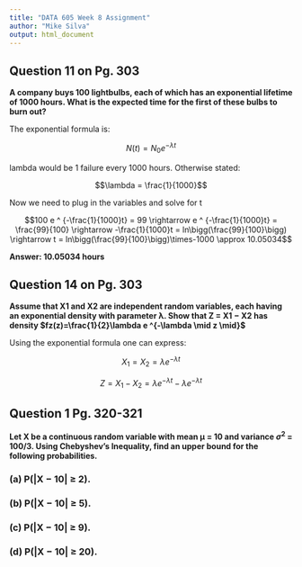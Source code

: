 ```yaml
---
title: "DATA 605 Week 8 Assignment"
author: "Mike Silva"
output: html_document
---
```


## Question 11 on Pg. 303

**A company buys 100 lightbulbs, each of which has an exponential lifetime of 1000 hours. What is the expected time for the first of these bulbs to burn out?**

The exponential formula is:

$$N(t) = N_0 e ^ {-\lambda t} $$

lambda would be 1 failure every 1000 hours.  Otherwise stated: 

$$\lambda = \frac{1}{1000}$$

Now we need to plug in the variables and solve for t 

$$100 e ^ {-\frac{1}{1000}t} = 99 \rightarrow e ^ {-\frac{1}{1000}t} = \frac{99}{100} \rightarrow -\frac{1}{1000}t = ln\bigg(\frac{99}{100}\bigg) \rightarrow t = ln\bigg(\frac{99}{100}\bigg)\times-1000 \approx 10.05034$$

**Answer: 10.05034 hours**

## Question 14 on Pg. 303

**Assume that X1 and X2 are independent random variables, each having an exponential density with parameter λ. Show that Z = X1 − X2 has density $fz(z)=\frac{1}{2}\lambda e ^{-\lambda \mid z \mid}$**

Using the exponential formula one can express:

$$X_1 = X_2 = \lambda e ^ {-\lambda t}$$

$$Z = X_1 - X_2 = \lambda e ^ {-\lambda t} - \lambda e ^ {-\lambda t}$$


## Question 1 Pg. 320-321

**Let X be a continuous random variable with mean µ = 10 and variance $\sigma^2$ = 100/3. Using Chebyshev’s Inequality, find an upper bound for the following probabilities.**

### (a) P(|X − 10| ≥ 2).



### (b) P(|X − 10| ≥ 5).



### (c) P(|X − 10| ≥ 9).



### (d) P(|X − 10| ≥ 20).

